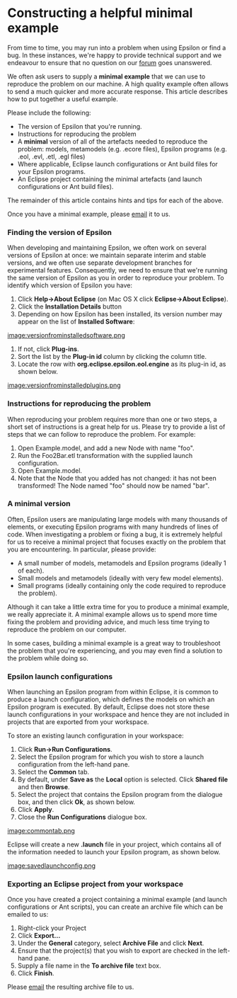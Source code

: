 =Constructing a helpful minimal example=
From time to time, you may run into a problem when using Epsilon or find a bug. In these instances, we're happy to provide technical support and we endeavour to ensure that no question on our [[http://www.eclipse.org/gmt/epsilon/forum|forum]] goes unanswered.

We often ask users to supply a '''minimal example''' that we can use to reproduce the problem on our machine. A high quality example often allows to send a much quicker and more accurate response. This article describes how to put together a useful example.

Please include the following:

* The version of Epsilon that you're running.
* Instructions for reproducing the problem
* A '''minimal''' version of all of the artefacts needed to reproduce the problem: models, metamodels (e.g. .ecore files), Epsilon programs (e.g. .eol, .evl, .etl, .egl files)
* Where applicable, Eclipse launch configurations or Ant build files for your Epsilon programs.
* An Eclipse project containing the minimal artefacts (and launch configurations or Ant build files).
The remainder of this article contains hints and tips for each of the above.

Once you have a minimal example, please [[mailto:epsilon DOT devs AT gmail DOT com|email]] it to us.

=== Finding the version of Epsilon ===
When developing and maintaining Epsilon, we often work on several versions of Epsilon at once: we maintain separate interim and stable versions, and we often use separate development branches for experimental features. Consequently, we need to ensure that we're running the same version of Epsilon as you in order to reproduce your problem. To identify which version of Epsilon you have:

# Click '''Help->About Eclipse''' (on Mac OS X click '''Eclipse->About Eclipse''').
# Click the '''Installation Details''' button
# Depending on how Epsilon has been installed, its version number may appear on the list of '''Installed Software''':
[[image:versionfrominstalledsoftware.png]]

# If not, click '''Plug-ins'''.
# Sort the list by the '''Plug-in id''' column by clicking the column title.
# Locate the row with '''org.eclipse.epsilon.eol.engine''' as its plug-in id, as shown below.
[[image:versionfrominstalledplugins.png]]

=== Instructions for reproducing the problem ===
When reproducing your problem requires more than one or two steps, a short set of instructions is a great help for us. Please try to provide a list of steps that we can follow to reproduce the problem. For example:

# Open Example.model, and add a new Node with name "foo".
# Run the Foo2Bar.etl transformation with the supplied launch configuration.
# Open Example.model.
# Note that the Node that you added has not changed: it has not been transformed! The Node named "foo" should now be named "bar".

=== A minimal version ===
Often, Epsilon users are manipulating large models with many thousands of elements, or executing Epsilon programs with many hundreds of lines of code. When investigating a problem or fixing a bug, it is extremely helpful for us to receive a minimal project that focuses exactly on the problem that you are encountering. In particular, please provide:

* A small number of models, metamodels and Epsilon programs (ideally 1 of each).
* Small models and metamodels (ideally with very few model elements).
* Small programs (ideally containing only the code required to reproduce the problem).
Although it can take a little extra time for you to produce a minimal example, we really appreciate it. A minimal example allows us to spend more time fixing the problem and providing advice, and much less time trying to reproduce the problem on our computer.

In some cases, building a minimal example is a great way to troubleshoot the problem that you're experiencing, and you may even find a solution to the problem while doing so.

=== Epsilon launch configurations ===
When launching an Epsilon program from within Eclipse, it is common to produce a launch configuration, which defines the models on which an Epsilon program is executed. By default, Eclipse does not store these launch configurations in your workspace and hence they are not included in projects that are exported from your workspace.

To store an existing launch configuration in your workspace:

# Click '''Run->Run Configurations'''.
# Select the Epsilon program for which you wish to store a launch configuration from the left-hand pane. 
# Select the '''Common''' tab.
# By default, under '''Save as''' the '''Local''' option is selected. Click '''Shared file''' and then '''Browse'''.
# Select the project that contains the Epsilon program from the dialogue box, and then click '''Ok''', as shown below.
# Click '''Apply'''.
# Close the '''Run Configurations''' dialogue box.
[[image:commontab.png]]

Eclipse will create a new '''.launch''' file in your project, which contains all of the information needed to launch your Epsilon program, as shown below.

[[image:savedlaunchconfig.png]]

=== Exporting an Eclipse project from your workspace === 
Once you have created a project containing a minimal example (and launch configurations or Ant scripts), you can create an archive file which can be emailed to us:

# Right-click your Project
# Click '''Export...'''
# Under the '''General''' category, select '''Archive File''' and click '''Next'''.
# Ensure that the project(s) that you wish to export are checked in the left-hand pane.
# Supply a file name in the '''To archive file''' text box.
# Click '''Finish'''.

Please [[mailto:epsilon DOT devs AT gmail DOT com|email]] the resulting archive file to us.